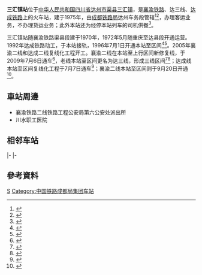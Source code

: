 {{distinguish|三汇坝站}}
{{Infobox China railway station
|车站名称 = 三汇镇站
|图片 = 
|图片介绍 = 
|其他名称 =
|车站拼音 = Sanhuizhen
|英文名称 = Sanhuizhen Railway Station
|车站代码 = 29987<ref>{{cite book|author=铁道部电子计算技术中心, 铁道部运输局|title=铁路车站站名代码表：TMIS使用|publisher=中国铁道出版社|location=北京|year=1998|isbn=9787113030995|pages=39}}</ref>
|电报码 = OZW
|拼音码 = SHZ
|车站位置 = [[四川省|四川省]][[达州市|达州市]][[渠县|渠县]][[三汇镇_(渠县)|三汇镇]]
|归属 = [[成都铁路局|成都铁路局]]达州车务段
|车站等级 = [[三等站_(中铁)|三等站]]
|线路 = [[襄渝铁路|襄渝铁路]]、达三线、[[达成铁路|达成铁路]]
|月台数目 = 
|股道数目 = 
}}
'''三汇镇站'''位于[[中华人民共和国|中华人民共和国]][[四川省|四川省]][[达州市|达州市]][[渠县|渠县]][[三汇镇_(渠县)|三汇镇]]，是[[襄渝铁路|襄渝铁路]]、达三线、[[达成铁路|达成铁路]]上的火车站，建于1975年，由[[成都铁路局|成都铁路局]]达州车务段管辖<ref>{{cite news|title=今年首场！三汇镇站迎来集中整修|url=https://cbgc.scol.com.cn/news/247452|publisher=川观新闻|date=2020-03-02|accessdate=2020-11-27|archive-date=2021-05-18|archive-url=https://web.archive.org/web/20210518091314/https://cbgc.scol.com.cn/news/247452}}</ref><ref>{{Cite web |url=http://search.huochepiao.com/huochezhan/jieshao/943.htm |title=三汇镇火车站介绍 |accessdate=2017-02-02 |archive-date=2017-02-02 |archive-url=https://web.archive.org/web/20170202145625/http://search.huochepiao.com/huochezhan/jieshao/943.htm |dead-url=no }}</ref>，办理客运业务，不办理货运业务；此外本站还为经停本站列车的司机供餐<ref>{{Cite news|title=10月26日起达州车务段为在途火车司机送餐到岗|url=http://www.dz169.net/2014/1031/44166.shtml|work=达州网|publisher=达州发布|date=2014-10-31|accessdate=2021-05-18|archive-date=2021-05-18|archive-url=https://web.archive.org/web/20210518164134/http://www.dz169.net/2014/1031/44166.shtml}}</ref>。

三汇镇站随襄渝铁路渠县段建于1970年，1972年5月随重庆至达县段开通运营。1992年达成铁路动工，于本站接轨，1996年7月1日开通本站至{{站|南充}}区间<ref>{{cite book|author=《达州市志》编纂委员会|title=达州市志（1911-2003）|url=http://202.61.89.158:81/importBook/portal/content/info?id=f303dbf8eb1942cea99689befa481f20|publisher=四川师范大学电子出版社|year=2009|isbn=978-7-89449-051-3|via=四川省情网}}</ref>{{rp|914}}<ref>{{cite book|author=四川省地方志编纂委员会|title=四川省志-铁路志（1986-2005）|url=http://202.61.89.158:81/importBook/portal/content/info?id=70cd313980044ba389195878b64cd2ae|publisher=方志出版社|isbn=978-7-5144-3023-3|via=四川省情网}}</ref>{{rp|106,148}}。2005年襄渝二线和达成二线复线化工程开工。襄渝二线在本站至上行{{站|达州}}区间新修复线，于2009年7月6日通车<Ref>
{{cite news|title=襄渝二线年内将贯通 重庆到西安时间缩短|url=http://news.66wz.com/system/2009/07/07/101313403.shtml|publisher=温州网|work=重庆晨报|date=2009-07-07|accessdate=2021-05-18|archive-date=2021-05-18|archive-url=https://web.archive.org/web/20210518164119/http://news.66wz.com/system/2009/07/07/101313403.shtml}}
</ref>，老线本站至{{站|达州}}区间更名为达三线，形成三线区间<ref>{{cite news|title=坐火车上京朝发夕至襄渝铁路二线昨奠基|url=http://news.sohu.com/20050814/n226664175.shtml|work=重庆晨报|publisher=搜狐网|date=2005-08-14|accessdate=2021-05-18|archive-date=2021-05-18|archive-url=https://web.archive.org/web/20210518164104/http://news.sohu.com/20050814/n226664175.shtml}}</ref><ref>{{cite journal|author=姜莉|title=浅析襄渝线增建二线达州地区改建方案|work=铁道运输与经济|year=2007|doi=10.3969/j.issn.1003-1421.2007.08.006}}</ref>；达成线本站至{{站|遂宁}}区间复线化工程于7月7日通车<ref>{{cite news|title=达成铁路扩能改造工程完工 全线通车投入运营|url=http://news.sohu.com/20090707/n265028660.shtml|work=中国新闻网|publisher=搜狐网|date=2009-07-07|accessdate=2021-05-18|archive-date=2021-01-16|archive-url=https://web.archive.org/web/20210116001859/http://news.sohu.com/20090707/n265028660.shtml}}</ref>；襄渝二线本站至{{站|磨心坡}}区间则于9月20日开通<ref>{{cite news|title=襄渝二线20日通车重庆8小时到西安|url=http://news.sina.com.cn/c/2009-09-16/030816302613s.shtml|work=华龙网-重庆商报|publisher=新浪网|date=2009-09-16|accessdate=2021-05-18|archive-date=2021-05-18|archive-url=https://web.archive.org/web/20210518164109/http://news.sina.com.cn/c/2009-09-16/030816302613s.shtml}}</ref>。

==車站周邊==
* 襄渝铁路二线铁路工程公安局第六公安处派出所
* 川水职工医院

==相邻车站==
{{start rail box|[[File:China_Railways.svg|16px]] [[中国铁路|中国铁路]]}}
{{s-inop|[[覃家坝站|覃家坝站]]|{{站|襄阳}}方向}}
{{s-line|[[襄渝铁路|襄渝铁路]]<br />← 21km 三汇镇站 18km →}}
{{s-inop|[[临巴溪站|临巴溪站]]|{{站|重庆}}方向|rows=2}}
|-
{{s-inop|[[渡市站|渡市站]]|{{站|达州}}方向}}
{{s-line|[[襄渝铁路|达三线]]<br />← 13km 三汇镇站 18km →}}
|-
{{Terminus}}
{{s-line|[[达成铁路|达成铁路]]<br />{{0}} {{0}} {{0}} {{0}} 三汇镇站 12km →}}
{{s-inop|[[土溪站|土溪站]]|{{站|成都}}方向}}
{{end box}}

==參考資料==
{{reflist}}

{{襄渝铁路}}
{{达成铁路}}
[[Category:达州市铁路车站|S]]
[[Category:中国铁路成都局集团车站|Category:中国铁路成都局集团车站]]